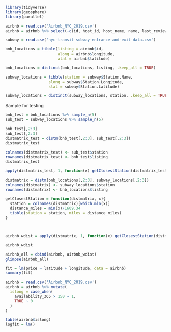 ```{r}
library(tidyverse)
library(geosphere)
library(parallel)
```

```{r}
airbnb = read.csv('Airbnb_NYC_2019.csv')
airbnb = airbnb %>% select(-c(id, host_id, host_name, name, last_review))

subway = read.csv('nyc-transit-subway-entrance-and-exit-data.csv')
```

```{r}
bnb_locations = tibble(listing = airbnb$id,
                       along = airbnb$longitude,
                       alat = airbnb$latitude)

bnb_locations = distinct(bnb_locations, listing, .keep_all = TRUE)

subway_locations = tibble(station = subway$Station.Name,
                   slong = subway$Station.Longitude,
                   slat = subway$Station.Latitude)

subway_locations = distinct(subway_locations, station, .keep_all = TRUE)
```

###################### Sample for testing ############################
 
```{r}
bnb_test = bnb_locations %>% sample_n(5)
sub_test = subway_locations %>% sample_n(5)
```

```{r}
bnb_test[,2:3]
sub_test[,2:3]
distmatrix_test = distm(bnb_test[,2:3], sub_test[,2:3])
distmatrix_test

colnames(distmatrix_test) <- sub_test$station
rownames(distmatrix_test) <- bnb_test$listing
distmatrix_test
```

```{r}
apply(distmatrix_test, 1, function(x) getClosestStation(distmatrix_test, x)) %>% bind_rows()
```
#####################################################################

```{r}
distmatrix = distm(bnb_locations[,2:3], subway_locations[,2:3])
colnames(distmatrix) <- subway_locations$station
rownames(distmatrix) <- bnb_locations$listing
```


```{r}

getClosestStation = function(distmatrix, x){
  station = colnames(distmatrix)[which.min(x)]
  distance_miles = min(x)/1609.34
  tibble(station = station, miles = distance_miles)
}



airbnb_wdist = apply(distmatrix, 1, function(x) getClosestStation(distmatrix, x)) %>% bind_rows()

airbnb_wdist
```

```{r}
airbnb_all = cbind(airbnb, airbnb_wdist)
glimpse(airbnb_all)
```


```{r}

fit = lm(price ~ latitude + longitude, data = airbnb)
summary(fit)

```



```{r}
airbnb = read.csv('Airbnb_NYC_2019.csv')
airbnb = airbnb %>% mutate(
  islong = case_when(
    availability_365 > 150 ~ 1,
    TRUE ~ 0
  )
)

table(airbnb$islong)
logfit = lm()
```
